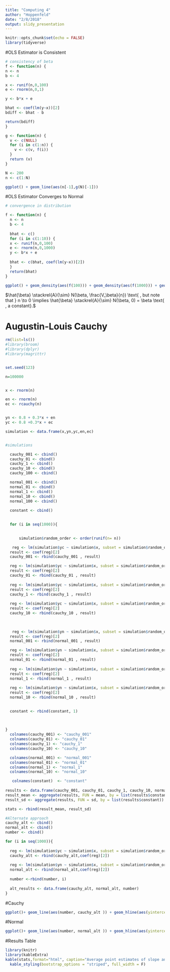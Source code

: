 ```yaml
---
title: "Computing 4"
author: "Hoppenfeld"
date: "2/8/2018"
output: slidy_presentation
---
```


```r
knitr::opts_chunk$set(echo = FALSE)
library(tidyverse)

```

#OLS Estimator is Consistent

```r
# consistency of beta
f <- function(n) {
n <- n
b <- 4

x <- runif(n,0,100)
e <- rnorm(n,0,1)

y <- b*x + e

bhat <- coef(lm(y~x))[2]
bdiff <- bhat - b

return(bdiff)
}

g <- function(n) {
  v <- c(NULL)
  for (i in c(1:n)) {
    v <- c(v, f(i))
  }
  return (v)
}

N <- 200
n <- c(1:N)

ggplot() + geom_line(aes(n[-1],g(N)[-1]))

```


#OLS Estimator Converges to Normal

```r
# convergence in distribution

f <- function(n) {
  n <- n
  b <- 4
  
  bhat <- c()
  for (i in c(1:10)) {
  x <- runif(n,0,100)
  e <- rnorm(n,0,1000)
  y <- b*x + e
  
  bhat <- c(bhat, coef(lm(y~x))[2])
  }
  return(bhat)
}

ggplot() + geom_density(aes(f(100))) + geom_density(aes(f(1000))) + geom_density(aes(f(10000))) + geom_density(aes(f(100000)))
```
$\hat{\beta} \stackrel{A}{\sim} N(\beta, \frac{V_\beta}{n}) \text{ , but note that } n \to 0 \implies \hat{\beta} \stackrel{A}{\sim} N(\beta, 0) = \beta \text{ , a constant}.$

# Augustin-Louis Cauchy

```r
rm(list=ls())
#library(broom)
#library(dplyr)
#library(magrittr)


set.seed(123)

n=100000


x <- rnorm(n)

en <- rnorm(n)
ec <- rcauchy(n)


yn <- 0.8 + 0.3*x + en
yc <- 0.8 +0.3*x + ec

simulation <- data.frame(x,yn,yc,en,ec)


#simulations

  cauchy_001 <- cbind()
  cauchy_01 <- cbind()
  cauchy_1 <- cbind()
  cauchy_10 <- cbind()
  cauchy_100 <- cbind()

  normal_001 <- cbind()
  normal_01 <- cbind()
  normal_1 <- cbind()
  normal_10 <- cbind()
  normal_100 <- cbind()
  
  constant <- cbind()

  
  for (i in seq(1000)){

    
      simulation$random_order <- order(runif(n= n))

   reg <- lm(simulation$yc ~ simulation$x, subset = simulation$random_order <= 10)
  result <- coef(reg)[2]
  cauchy_001 <- rbind(cauchy_001 , result)

  reg <- lm(simulation$yc ~ simulation$x, subset = simulation$random_order <= 100)
  result <- coef(reg)[2]
  cauchy_01 <- rbind(cauchy_01 , result)
  
  reg <- lm(simulation$yc ~ simulation$x, subset = simulation$random_order <= 1000)
  result <- coef(reg)[2]
  cauchy_1 <- rbind(cauchy_1 , result)
  
  reg <- lm(simulation$yc ~ simulation$x, subset = simulation$random_order <= 10000)
  result <- coef(reg)[2]
  cauchy_10 <- rbind(cauchy_10 , result)
  

  
   reg <- lm(simulation$yn ~ simulation$x, subset = simulation$random_order <= 10)
  result <- coef(reg)[2]
  normal_001 <- rbind(normal_001 , result)

  reg <- lm(simulation$yn ~ simulation$x, subset = simulation$random_order <= 100)
  result <- coef(reg)[2]
  normal_01 <- rbind(normal_01 , result)
  
  reg <- lm(simulation$yn ~ simulation$x, subset = simulation$random_order <= 1000)
  result <- coef(reg)[2]
  normal_1 <- rbind(normal_1 , result)
  
  reg <- lm(simulation$yn ~ simulation$x, subset = simulation$random_order <= 10000)
  result <- coef(reg)[2]
  normal_10 <- rbind(normal_10 , result)
  

  constant <- rbind(constant, 1)
 
  

}
  colnames(cauchy_001) <- "cauchy_001"
  colnames(cauchy_01) <- "cauchy_01"
  colnames(cauchy_1) <- "cauchy_1"
  colnames(cauchy_10) <- "cauchy_10"

  colnames(normal_001) <- "normal_001"
  colnames(normal_01) <- "normal_01"
  colnames(normal_1) <- "normal_1"
  colnames(normal_10) <- "normal_10"

   colnames(constant)  <- "constant"
  
results <- data.frame(cauchy_001, cauchy_01, cauchy_1, cauchy_10, normal_001, normal_01, normal_1, normal_10,  constant)
result_mean <- aggregate(results, FUN = mean, by = list(results$constant))
result_sd <- aggregate(results, FUN = sd, by = list(results$constant))

stats <- rbind(result_mean, result_sd)
```

```r

#Alternate approach
cauchy_alt <- cbind()
normal_alt <- cbind()
number <- cbind()

for (i in seq(1000)){
  
  reg <- lm(simulation$yc ~ simulation$x, subset = simulation$random_order <= i)
  cauchy_alt <- rbind(cauchy_alt,coef(reg)[2])
  
  reg <- lm(simulation$yn ~ simulation$x, subset = simulation$random_order <= i)
  normal_alt <- rbind(normal_alt,coef(reg)[2])
  
  number <-rbind(number, i)
  
  alt_results <- data.frame(cauchy_alt, normal_alt, number)
}
```
#Cauchy
```r
ggplot()+ geom_line(aes(number, cauchy_alt )) + geom_hline(aes(yintercept = cauchy_alt[i])) + xlab("Sample Size") +ylab("Beta Hat (cauchy)")
```


#Normal
```r
ggplot()+ geom_line(aes(number, normal_alt )) + geom_hline(aes(yintercept = normal_alt[i])) + xlab("Sample Size") +ylab("Beta Hat (normal)")
```

#Results Table

```r


library(knitr)
library(kableExtra)
kable(stats,format="html", caption="Average point estimates of slope and intercept") %>%
  kable_styling(bootstrap_options = "striped", full_width = F)
```


